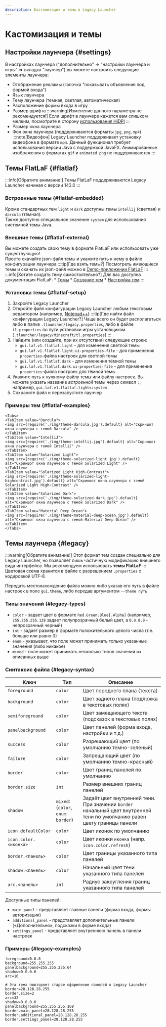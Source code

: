 ```yaml
---
description: Кастомизация и темы в Legacy Launcher
---
```

# Кастомизация и темы


## Настройки лаунчера {#settings}
В настройках лаунчера ("дополнительно" => "настройки лаунчера и игры" => вкладка "лаунчер") вы можете настроить следующие элементы лаунчера:
* Отображение рекламы (галочка "показывать объявления под формой входа")
* Язык лаунчера
* Тему лаунчера (темная, светлая, автоматическая)
* Расположение формы входа в игру
* Размер шрифта
    :::warning[Изменение данного параметра не рекомендуется!]
    Если шрифт в лаунчере кажется вам слишком мелким, посмотрите в сторону [использования HiDPI](./hidpi)
    :::
* Размер окна лаунчера
* Фон окна лаунчера (поддерживаются форматы `jpg`, `png`, `mp4`)
    :::note[Видеофон]
    Legacy Launcher поддерживает установку видеофона в формате `mp4`. Данный функционал требует использования версии Java с поддержкой JavaFX. Анимированные изображения в форматах `gif` и `animated png` не поддерживаются
    :::

## Темы FlatLaF {#flatlaf}
:::info[Обратите внимание!]
Темы FlatLaF поддерживаются Legacy Launcher начиная с версии 143.0
:::
### Встроенные темы {#flatlaf-embedded}
Кроме стандартных тем `light` и `dark` доступны темы `intellij` (светлая) и `darcula` (тёмная).  
Также доступно специальное значение `system` для использования системной темы Java.

### Внешние темы {#flatlaf-external}
Вы можете создать свою тему в формате FlatLaF или использовать уже существующую!  
Просто скачайте json-файл темы и укажите путь к нему в файле конфигурации лаунчера
:::tip[Где взять темы?]
Посмотреть имеющиеся темы и скачать их json-файл можно в [Demo-приложении FlatLaF](https://www.formdev.com/flatlaf/#demo)
:::
:::info[Хотите создать тему самостоятельно?]
Для вас доступна документация FlatLaF:
    * [Темы](https://www.formdev.com/flatlaf/themes/)
    * [Создание тем](https://www.formdev.com/flatlaf/customizing/)
    * [Настройка тем](https://www.formdev.com/flatlaf/properties-files/)
:::

### Установка темы {#flatlaf-setup}
1. Закройте Legacy Launcher
2. Откройте файл конфигурации Legacy Launcher любым текстовым редактором (например, [Notepad++](https://notepad-plus-plus.org/downloads/))
    :::tip[Где найти файл конфигурации Legacy Launcher?]
    Чаще всего он будет располагаться либо в папке `.tlauncher/legacy.properties`, либо в файле `tl.properties` по пути установки игры установщиком (`.tlauncher/legacy/Minecraft/tl.properties`)
    :::
3. Найдите (или создайте, при их отсутствии) следующие строки:
    * `gui.laf.v1.flatlaf.light` - для изменения светлой темы
    * `gui.laf.v1.flatlaf.light.ui-properties-file` - для применения `properties`-файла настроек для светлой темы
    * `gui.laf.v1.flatlaf.dark` - для изменения тёмной темы
    * `gui.laf.v1.flatlaf.dark.ui-properties-file` - для применения `properties`-файла настроек для тёмной темы
4. Укажите путь к нужному файлу темы или файлу настроек. Вы можете указать название *встроенной* темы через символ `:`, например, `gui.laf.v1.flatlaf.light=:system`
5. Сохраните файл и перезапустите лаунчер

### Примеры тем {#flatlaf-examples}
```mdx-code-block
<Tabs>
<TabItem value="Darcula">
<img src={require('./img/theme-darcula.jpg').default} alt="Скриншот окна лаунчера с темой Darcula" />
</TabItem>
<TabItem value="IntelliJ">
<img src={require('./img/theme-intellij.jpg').default} alt="Скриншот окна лаунчера с темой IntelliJ" />
</TabItem>
<TabItem value="Solarized Light">
<img src={require('./img/theme-solarized-light.jpg').default} alt="Скриншот окна лаунчера с темой Solarized Light" />
</TabItem>
<TabItem value="Solarized Light High-Contrast">
<img src={require('./img/theme-solarized-light-highcontrast.jpg').default} alt="Скриншот окна лаунчера с темой Solarized Light High-Contrast" />
</TabItem>
<TabItem value="Solarized Dark">
<img src={require('./img/theme-solarized-dark.jpg').default} alt="Скриншот окна лаунчера с темой Solarized Dark" />
</TabItem>
<TabItem value="Material Deep Ocean">
<img src={require('./img/theme-material-deep-ocean.jpg').default} alt="Скриншот окна лаунчера с темой Material Deep Ocean" />
</TabItem>
</Tabs>
```

## Темы лаунчера {#legacy}
:::warning[Обратите внимание!]
Этот формат тем создан специально для Legacy Launcher, но позволяет лишь частичную модификацию внешнего вида интерфейса. Мы рекомендуем использовать **темы FlatLaF**
:::
Цветовая схема хранится в файле с разрешением `.properties` с кодировкой UTF-8.

Передать местонахождение файла можно либо указав его путь в файле настроек в поле `gui.theme`, либо передав аргументом `--theme путь`

### Типы значений {#legacy-types}
* `color` - задает цвет в формате `Red.Green.Blue[.Alpha]` (например, `255.255.255.128` задает полупрозрачный белый цвет, а `0.0.0.0` - непрозрачный черный)
* `int` - задает размер в формате положительного целого числа (т.е. больше или равно 0)
* `enum` - указывает, что поле может принимать только указанные значения (либо никакое)
* `mixed` - поле может принимать несколько типов значений из описанных выше

### Синтаксис файла {#legacy-syntax}
| Ключ                  | Тип                                  | Описание                                                                                                                  |
|-----------------------|--------------------------------------|---------------------------------------------------------------------------------------------------------------------------|
| `foreground`          | `color`                              | Цвет переднего плана (текста)                                                                                             |
| `background`          | `color`                              | Цвет заднего плана (подложка в текстовых полях)                                                                           |
| `semiforeground`      | `color`                              | Цвет замещающего текста (подсказок в текстовых полях)                                                                     |
| `panelbackground`     | `color`                              | Цвет панелей (форма входа, настройки и т.д.)                                                                              |
| `success`             | `color`                              | Разрешающий цвет (по умолчанию темно-зеленый)                                                                             |
| `failure`             | `color`                              | Запрещающий цвет (по умолчанию темно-красный)                                                                             |
| `border`              | `color`                              | Цвет границ панелей по умолчанию                                                                                          |
| `border.size`         | `int`                                | Размер внешних границ панелей                                                                                             |
| `shadow`              | `mixed`: (`color`, `enum`: `border`) | Задаёт цвет внутренней тени. При значении `border` начальный цвет внутренней тени по умолчанию равен цвету границы панели |
| `icon.defaultColor`   | `color`                              | Цвет иконок по умолчанию                                                                                                  |
| `icon.color.<иконка>` | `color`                              | Цвет иконки `иконка` (напр. `icon.color.refresh`)                                                                         |
| `border.<панель>`     | `color`                              | Цвет границы указанного типа панелей                                                                                      |
| `shadow.<панель>`     | `color`                              | Начальный цвет тени указанного типа панелей                                                                               |
| `arc.<панель>`        | `int`                                | Радиус закругления границ указанного типа панелей |

Доступные типы панелей:
* `main_panel` - представляет главные панели (форма входа, формы авторизации)
* `additional_panel` - представляет дополнительные панели («Дополнительно», подсказки в форме входа)
* `settings_panel` - представляет внутреннюю панель в панели настроек

### Примеры {#legacy-examples}
```properties title="Базовый пример файла theme.properties"
foreground=0.0.0
background=255.255.255
panelbackground=255.255.255.64
shadow=0.0.0.0
arc=16
```
```properties title="nostalgic.properties"
# Эта тема повторяет старое оформление панелей в Legacy Launcher
border=28.128.28.255
border.size=2
arc=32
shadow=0.0.0.0
panelbackground=255.255.255.168
border.main_panel=28.128.28.255
border.additional_panel=28.128.28.255
border.settings_panel=28.128.28.255
```